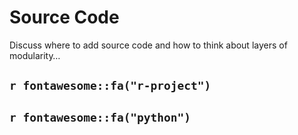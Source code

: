 # Source Code {#code}

Discuss where to add source code and how to think about layers of modularity...

## `r fontawesome::fa("r-project")`



## `r fontawesome::fa("python")`
